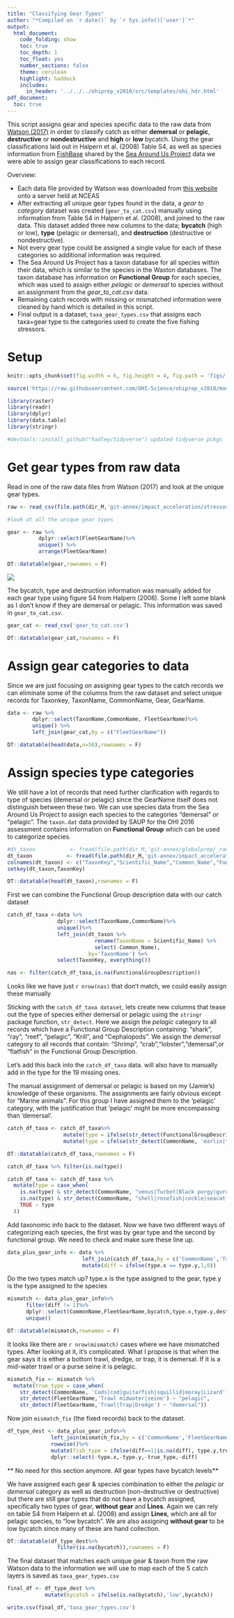 ```yaml
---
title: "Classifying Gear Types"
author: "*Compiled on `r date()` by `r Sys.info()['user']`*"
output: 
  html_document:
    code_folding: show
    toc: true
    toc_depth: 1
    toc_float: yes
    number_sections: false
    theme: cerulean
    highlight: haddock
    includes: 
      in_header: '../../../ohiprep_v2018/src/templates/ohi_hdr.html'
pdf_document:
  toc: true
---
```


This script assigns gear and species specific data to the raw data from [Watson (2017)](https://www.nature.com/articles/sdata201739) in order to classify catch as either **demersal** or **pelagic**, **destructive** or **nondestructive** and **high** or **low** bycatch. Using the gear classifications laid out in Halpern et al. (2008) Table S4, as well as species information from [FishBase](http://www.fishbase.org/search.php) shared by the [Sea Around Us Project](http://www.seaaroundus.org/) data we were able to assign gear classifications to each record.

Overview:

- Each data file provided by Watson was downloaded from [this website](http://metadata.imas.utas.edu.au/geonetwork/srv/eng/metadata.show?uuid=c1fefb3d-7e37-4171-b9ce-4ce4721bbc78) onto a server held at NCEAS
- After extracting all unique gear types found in the data, a *gear to category* dataset was created (`gear_to_cat.csv`) manually using information from Table S4 in Halpern et al. (2008), and joined to the raw data. This dataset added three new columns to the data; **bycatch** (high or low), **type** (pelagic or demersal), and **destruction** (destructive or nondestructive). 
- Not every gear type could be assigned a single value for each of these categories so additional information was required.
- The Sea Around Us Project has a taxon database for all species within their data, which is similar to the species in the Waston databases. The taxon database has information on **Functional Group** for each species, which was used to assign either *pelagic* or *demersal* to species without an assignment from the *gear_to_cat.csv* data.
- Remaining catch records with missing or mismatched information were cleaned by hand which is detailed in this script.
- Final output is a dataset, `taxa_gear_types.csv` that assigns each taxa+gear type to the categories used to create the five fishing stressors.


# Setup
```r

knitr::opts_chunk$set(fig.width = 6, fig.height = 4, fig.path = 'figs/',message = FALSE, warning = FALSE)

source('https://raw.githubusercontent.com/OHI-Science/ohiprep_v2018/master/src/R/common.R')

library(raster)
library(readr)
library(dplyr)
library(data.table)
library(stringr)

#devtools::install_github("hadley/tidyverse") updated tidyverse pckgs
```

# Get gear types from raw data

Read in one of the raw data files from Watson (2017) and look at the unique gear types.

```r

raw <- read_csv(file.path(dir_M,'git-annex/impact_acceleration/stressors/comm_fish_v3.0/data/Index.csv'))

#look at all the unique gear types

gear <- raw %>%
          dplyr::select(FleetGearName)%>%
          unique() %>% 
          arrange(FleetGearName)

DT::datatable(gear,rownames = F)
```

![](figs/GearTypeClassifications.png)

The bycatch, type and destruction information was manually added for each gear type using figure S4 from Halpern (2008). Some I left some blank as I don't know if they are demersal or pelagic. This information was saved in `gear_to_cat.csv`.

```r
gear_cat <- read_csv('gear_to_cat.csv')

DT::datatable(gear_cat,rownames = F)
```

# Assign gear categories to data

Since we are just focusing on assigning gear types to the catch records we can eliminate some of the columns from the raw dataset and select unique records for Taxonkey, TaxonName, CommonName, Gear, GearName.

```r
data <- raw %>%
        dplyr::select(TaxonName,CommonName, FleetGearName)%>%
        unique() %>%
        left_join(gear_cat,by = c("FleetGearName"))

DT::datatable(head(data,n=50),rownames = F)
```

# Assign species type categories

We still have a lot of records that need further clarification with regards to type of species (demersal or pelagic) since the GearName itself does not distinguish between these two. We can use species data from the Sea Around Us Project to assign each species to the categories "demersal" or "pelagic". The `taxon.dat` data provided by SAUP for the OHI 2016 assessment contains information on **Functional Group** which can be used to categorize species.

```r
#dt_taxon           <- fread(file.path(dir_M,'git-annex/globalprep/_raw_data/SAUP/d2016/Data/SeaAroundUs/taxon.dat'), sep=";", header = FALSE)
dt_taxon           <- fread(file.path(dir_M,'git-annex/impact_acceleration/stressors/comm_fish_v3.0/data/taxon.dat'), sep=";", header = FALSE)
colnames(dt_taxon) <- c("TaxonKey","Scientific_Name","Common_Name","FunctionalGroupDescription")
setkey(dt_taxon,TaxonKey)

DT::datatable(head(dt_taxon),rownames = F)
```

First we can combine the Functional Group description data with our catch dataset

```r
catch_df_taxa <-data %>%
                dplyr::select(TaxonName,CommonName)%>%
                unique()%>%
                left_join(dt_taxon %>% 
                            rename(TaxonName = Scientific_Name) %>% 
                            select(-Common_Name),
                          by='TaxonName') %>% 
                select(TaxonKey, everything())

nas <- filter(catch_df_taxa,is.na(FunctionalGroupDescription))
```

Looks like we have just `r nrow(nas)` that don't match, we could easily assign these manually

Sticking with the `catch_df_taxa dataset`, lets create new columns that tease out the type of species either demersal or pelagic using the `stringr` package function, `str_detect`. Here we assign the *pelagic* category to all records which have a Functional Group Description containing: "shark", "ray", "reef", "pelagic", "Krill", and "Cephalopods". We assign the *demersal* category to all records that contain: "Shrimp", "crab","lobster","demersal",or "flatfish" in the Functional Group Description.

Let's add this back into the `catch_df_taxa` data. will also have to manually add in the type for the 19 missing ones. 

The manual assignment of demersal or pelagic is based on my (Jamie's) knowledge of these organisms. The assignments are fairly obvious except for "Marine animals". For this group I have assigned them to the 'pelagic' category, with the justification that 'pelagic' might be more encompassing than 'demersal'.

```r
catch_df_taxa <- catch_df_taxa%>%
                  mutate(type = ifelse(str_detect(FunctionalGroupDescription, "shark|ray|reef|pelagic|Krill|Cephalopods"), "pelagic", ifelse(str_detect(FunctionalGroupDescription, "Shrimp|crab|lobster|demersal|flatfish"),"demersal", NA)))%>%
                  mutate(type = ifelse(str_detect(CommonName, 'marlin|tuna|Tuna|Shark|sharks|Herring|Corvina|Cartilaginous fishes|animals'),'pelagic',                                  ifelse(str_detect(CommonName,'decapods|cucumbers|cockles|Mollusca|molluscs|Sea stars|Starfishes|lobster|urchins'),'demersal',type)))

DT::datatable(catch_df_taxa,rownames = F)
```

```r
catch_df_taxa %>% filter(is.na(type))
```

```r
catch_df_taxa <- catch_df_taxa %>% 
  mutate(type = case_when(
    is.na(type) & str_detect(CommonName, "venus|Turbot|Black porgy|gurnard|perch|herring|threadfish|needlefish|mullet|ariomma|silverfish|squid|larseni|bream|Snipefishes|bonito|trout") ~ "pelagic",
    is.na(type) & str_detect(CommonName, "shell|rosefish|cockle|seacatfish|Misty|Warsaw|scallop|Yellowedge|Sailray|flounder|dogfish|Snowy|sculpin") ~ "demersal",
    TRUE ~ type
  )) 
```

Add taxonomic info back to the dataset. Now we have two different ways of categorizing each species, the first was by gear type and the second by functional group. We need to check and make sure these line up.

```r
data_plus_gear_info <- data %>%
                        left_join(catch_df_taxa,by = c('CommonName','TaxonName')) %>%
                        mutate(diff = ifelse(type.x == type.y,1,0))

```

Do the two types match up? type.x is the type assigned to the gear, type.y is the type assigned to the species

```r
mismatch <- data_plus_gear_info%>%
      filter(diff != 1)%>%
      dplyr::select(CommonName,FleetGearName,bycatch,type.x,type.y,destruction,diff)%>%
      unique()

DT::datatable(mismatch,rownames = F)
```

It looks like there are `r nrow(mismatch)` cases where we have mismatched types. After looking at it, it's complicated. What I propose is that when the gear says it is either a bottom trawl, dredge, or trap, it is demersal. If it is a mid-water trawl or a purse seine it is pelagic. 

```r
mismatch_fix <- mismatch %>%
  mutate(true_type = case_when(
    str_detect(CommonName, 'Cods|cod|guitarfish|squillid|moray|Lizard') ~ "demersal", # species rules by Jamie
    str_detect(FleetGearName,'Trawl midwater|seine') ~ "pelagic",
    str_detect(FleetGearName,'Trawl|Trap|Dredge') ~ "demersal"))
```

Now join `mismatch_fix` (the fixed records) back to the dataset.

```r

df_type_dest <- data_plus_gear_info%>%
              left_join(mismatch_fix,by = c('CommonName','FleetGearName','bycatch','type.y','type.x','destruction','diff'))%>%
              rowwise()%>%
              mutate(fish_type = ifelse(diff==1|is.na(diff), type.y,true_type)) %>% #if the types match, assign it that type. if diff is NA, this means type.x is na so assign type.y, otherwise it should have true_type already defined
              dplyr::select(-type.x,-type.y,-true_type,-diff)

```

** No need for this section anymore. All gear types have bycatch levels**

We have assigned each gear & species combination to either the *pelagic* or *demersal* category as well as destruction (non-destructive or destructive) but there are still gear types that do not have a bycatch assigned, specifically two types of gear, **without gear** and **Lines**. Again we can rely on table S4 from Halpern et al. (2008) and assign **Lines**, which are all for pelagic species, to "low bycatch". We are also assigning **without gear** to be low bycatch since many of these are hand collection.

```r
DT::datatable(df_type_dest%>%
                filter(is.na(bycatch)),rownames = F)
```

The final dataset that matches each unique gear & taxon from the raw Watson data to the information we will use to map each of the 5 catch layers is saved as `taxa_gear_types.csv`

```r
final_df <- df_type_dest %>%
            mutate(bycatch = ifelse(is.na(bycatch),'low',bycatch))

write.csv(final_df,'taxa_gear_types.csv')
```



